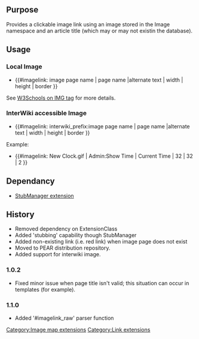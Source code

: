 {{Extension
|name        = ImageLink
|status      = stable
|type        = parser function
|author      = [[user:jldupont|Jean-Lou Dupont]]
|image       =
|version     = 1.1.0
|update      =
|mediawiki   = 1.8.2, 1.9.3, 1.10, 1.11
|download    = [http://mediawiki.googlecode.com/svn/trunk/extensions/extensions/ImageLink/ SVN]
|readme      =
|changelog   = See SVN ($Id$)
|description = 
|parameters  =
|rights      =
|example     =
}}
== Purpose==
Provides a clickable image link using an image stored in the Image namespace and an article title (which may or may not existin the database).

== Usage ==
=== Local Image ===
* <nowiki>{{#imagelink: image page name | page name |alternate text | width | height | border }}</nowiki>
See [http://www.w3schools.com/tags/tag_img.asp W3Schools on IMG tag] for more details.
=== InterWiki accessible Image ===
* <nowiki>{{#imagelink: interwiki_prefix:image page name | page name |alternate text | width | height | border }}</nowiki>

Example:
* <nowiki>{{#imagelink: New Clock.gif | Admin:Show Time | Current Time | 32 | 32 | 2 }}</nowiki>

== Dependancy ==
* [[Extension:StubManager|StubManager extension]]

{{Pear|ImageLink}}

== History ==
* Removed dependency on ExtensionClass
* Added 'stubbing' capability though StubManager
* Added non-existing link (i.e. red link) when image page does not exist
* Moved to PEAR distribution repository.
* Added support for interwiki image.
=== 1.0.2 ===
* Fixed minor issue when page title isn't valid; this situation can occur in templates (for example).
=== 1.1.0 ===
* Added '#imagelink_raw' parser function

[[Category:Image map extensions]]
[[Category:Link extensions]]
